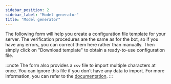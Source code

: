 ```yaml
---
sidebar_position: 2
sidebar_label: "Model generator"
title: "Model generator"
---
```



The following form will help you create a configuration file template for your server. The verification procedures are the same as for the bot, so if you have any errors, you can correct them here rather than manually.
Then simply click on "Download template" to obtain a ready-to-use configuration file.

:::note
The form also provides a `csv` file to import multiple characters at once. You can ignore this file if you don't have any data to import. For more information, you can refer to the [documentation](../sheet/import_export.md).
:::

<TemplateForm />
